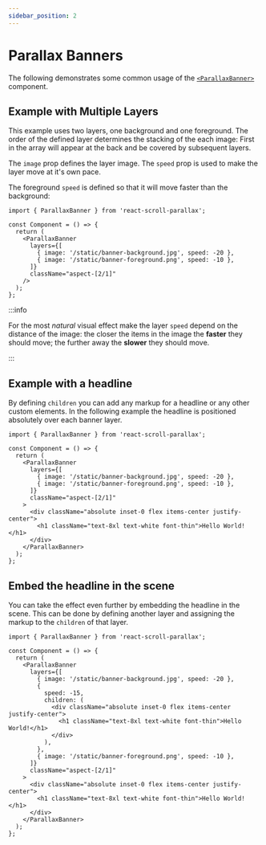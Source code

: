 ```yaml
---
sidebar_position: 2
---
```



# Parallax Banners

The following demonstrates some common usage of the [`<ParallaxBanner>`](/docs/usage/components/parallax-banner-component) component.

## Example with Multiple Layers

This example uses two layers, one background and one foreground. The order of the defined layer determines the stacking of the each image: First in the array will appear at the back and be covered by subsequent layers.

The `image` prop defines the layer image.
The `speed` prop is used to make the layer move at it's own pace.

The foreground `speed` is defined so that it will move faster than the background:

```tsx
import { ParallaxBanner } from 'react-scroll-parallax';

const Component = () => {
  return (
    <ParallaxBanner
      layers={[
        { image: '/static/banner-background.jpg', speed: -20 },
        { image: '/static/banner-foreground.png', speed: -10 },
      ]}
      className="aspect-[2/1]"
    />
  );
};
```

:::info

For the most _natural_ visual effect make the layer `speed` depend on the distance of the image: the closer the items in the image the **faster** they should move; the further away the **slower** they should move.

:::

<ParallaxBannerImages />

## Example with a headline

By defining `children` you can add any markup for a headline or any other custom elements. In the following example the headline is positioned absolutely over each banner layer.

```tsx
import { ParallaxBanner } from 'react-scroll-parallax';

const Component = () => {
  return (
    <ParallaxBanner
      layers={[
        { image: '/static/banner-background.jpg', speed: -20 },
        { image: '/static/banner-foreground.png', speed: -10 },
      ]}
      className="aspect-[2/1]"
    >
      <div className="absolute inset-0 flex items-center justify-center">
        <h1 className="text-8xl text-white font-thin">Hello World!</h1>
      </div>
    </ParallaxBanner>
  );
};
```

<ParallaxBannerWithHeadline />

## Embed the headline in the scene

You can take the effect even further by embedding the headline in the scene. This can be done by defining another layer and assigning the markup to the `children` of that layer.

```tsx
import { ParallaxBanner } from 'react-scroll-parallax';

const Component = () => {
  return (
    <ParallaxBanner
      layers={[
        { image: '/static/banner-background.jpg', speed: -20 },
        {
          speed: -15,
          children: (
            <div className="absolute inset-0 flex items-center justify-center">
              <h1 className="text-8xl text-white font-thin">Hello World!</h1>
            </div>
          ),
        },
        { image: '/static/banner-foreground.png', speed: -10 },
      ]}
      className="aspect-[2/1]"
    >
      <div className="absolute inset-0 flex items-center justify-center">
        <h1 className="text-8xl text-white font-thin">Hello World!</h1>
      </div>
    </ParallaxBanner>
  );
};
```

<ParallaxBannerEmbedHeadline />
